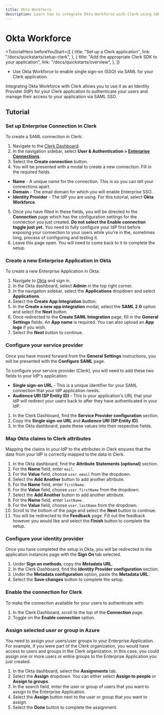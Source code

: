 ```yaml
---
title: Okta Workforce
description: Learn how to integrate Okta Workforce with Clerk using SAML SSO.
---
```


# Okta Workforce

<TutorialHero
  beforeYouStart={[
    {
      title: "Set up a Clerk application",
      link: "/docs/quickstarts/setup-clerk",
    },
    {
      title: "Add the appropriate Clerk SDK to your application",
      link: "/docs/quickstarts/overview",
    },
  ]}
>

- Use Okta Workforce to enable single sign-on (SSO) via SAML for your Clerk application.

</TutorialHero>

Integrating Okta Workforce with Clerk allows you to use it as an Identity Provider (IdP) for your Clerk application to authenticate your users and manage their access to your application via SAML SSO.

## Tutorial

<Steps>

### Set up Enterprise Connection in Clerk

To create a SAML connection in Clerk:

1. Navigate to the [Clerk Dashboard](https://dashboard.clerk.com).
2. In the navigation sidebar, select **User & Authentication > [Enterprise Connections](https://dashboard.clerk.com/last-active?path=user-authentication/enterprise-connections)**.
3. Select the **Create connection** button.
4. You will be presented with a modal to create a new connection. Fill in the required fields.
- **Name** - A unique name for the connection. This is so you can tell your connections apart.
- **Domain** - The email domain for which you will enable Enterprise SSO.
- **Identity Provider** - The IdP you are using. For this tutorial, select **Okta Workforce**.
5. Once you have filled in these fields, you will be directed to the **Connection** page which has the configuration settings for the connection you just created. **Do not select the Enable connection toggle just yet.** You need to fully configure your IdP first before exposing your connection to your users while you're in the, sometimes long, process of configuring and testing it.
6. Leave this page open. You will need to come back to it to complete the setup.

### Create a new Enterprise Application in Okta

To create a new Enterprise Application in Okta:

1. Navigate to [Okta](https://www.okta.com/) and sign in.
2. In the Okta dashboard, select **Admin** in the top right corner.
3. In the navigation sidebar,  select the **Applications** dropdown and select **Applications**.
4. Select the **Create App Integration** button.
5. In the **Create a new app integration** modal, select the **SAML 2.0** option and select the **Next** button.
6. Once redirected to the **Create SAML Integration** page, fill in the **General Settings** fields. An **App name** is required.  You can also upload an **App logo** if you wish.
7. Select the **Next** button to continue.

### Configure your service provider

Once you have moved forward from the **General Settings** instructions, you will be presented with the **Configure SAML** page.

To configure your service provider (Clerk), you will need to add these two fields to your IdP's application:

- **Single sign-on URL** - This is a unique identifier for your SAML connection that your IdP application needs.
- **Audience URI (SP Entity ID)** - This is your application's URL that your IdP will redirect your users back to after they have authenticated in your IdP.

1. In the Clerk Dashboard, find the **Service Provider configuration** section.
2. Copy the **Single sign-on URL** and **Audience URI (SP Entity ID)**.
3. In the Okta dashboard, paste these values into their respective fields.

### Map Okta claims to Clerk attributes

Mapping the claims in your IdP to the attributes in Clerk ensures that the data from your IdP is correctly mapped to the data in Clerk.

1. In the Okta dashboard, find the **Attribute Statements (optional)** section.
2. For the **Name** field, enter `mail`.
3. For the **Value** field, choose `user.email` from the dropdown.
4. Select the **Add Another** button to add another attribute.
5. For the **Name** field, enter `firstName`.
6. For the **Value** field, choose `user.firstName` from the dropdown.
7. Select the **Add Another** button to add another attribute.
8. For the **Name** field, enter `lastName`.
9. For the **Value** field, choose `user.lastName` from the dropdown.
10. Scroll to the bottom of the page and select the **Next** button to continue.
11. You will be redirected to the **Feedback** page. Fill out the feedback however you would like and select the **Finish** button to complete the setup.

### Configure your identity provider

Once you have completed the setup in Okta, you will be redirected to the application instances page with the **Sign On** tab selected.

1. Under **Sign on methods**, copy the **Metadata URL**.
2. In the Clerk Dashboard, find the **Identity Provider configuration** section.
3. Under the **Metadata configuration** option, paste the **Metadata URL**.
4. Select the **Save changes** button to complete the setup.

### Enable the connection for Clerk

To make the connection available for your users to authenticate with:

1. In the Clerk Dashboard, scroll to the top of the **Connection** page.
2. Toggle on the **Enable connection** option.

### Assign selected user or group in Azure

You need to assign your users/user groups to your Enterprise Application. For example, if you were part of the Clerk organization, you would have access to users and groups in the Clerk organization. In this case, you could assign one or more users or entire groups to the Enterprise Application you just created.

1. In the Okta dashboard, select the **Assignments** tab.
2. Select the **Assign** dropdown. You can either select **Assign to people** or **Assign to groups**.
3. In the search field, enter the user or group of users that you want to assign to the Enterprise Application.
4. Select the **Assign** button next to the user or group that you want to assign.
5. Select the **Done** button to complete the assignment.

</Steps>
